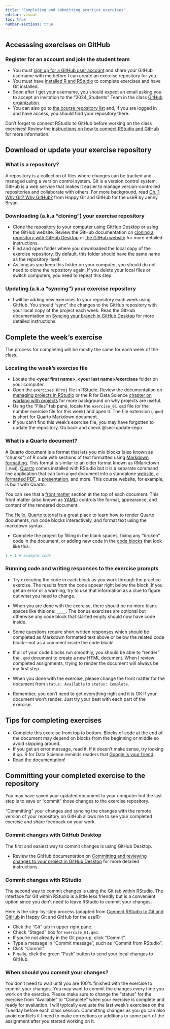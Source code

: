 ```yaml
---
title: "Completing and submitting practice exercises"
editor: visual
toc: true
number-sections: true
---
```


## Accesssing exercises on GitHub

### Register for an account and join the student team

-   You must [sign up for a GitHub user account](https://github.com/signup) and share your GitHub username with me before I can create an exercise repository for you.
-   You must have [installed R and RStudio](https://posit.co/download/rstudio-desktop/) to complete exercises and have Git installed.
-   Soon after I get your username, you should expect an email asking you to accept an invitation to the "2024_Students" Team in the class [GitHub organization](https://github.com/bldgspatialdata).
-   You can also go to [the course repository list](https://github.com/orgs/bldgspatialdata/repositories) and, if you are logged in and have access, you should find your repository there.

Don't forget to connect RStudio to GitHub before working on the class exercises! Review the [instructions on how to connect RStudio and GitHub](course-prep) for more information.

## Download or update your exercise repository

::: {.callout-tip collapse="false" appearance="default" icon="true"}
### What is a repository?

A repository is a collection of files where changes can be tracked and managed using a version control system. Git is a version control system. GitHub is a web service that makes it easier to manage version-controlled repositories and collaborate with others. For more background, read [Ch. 1 Why Git? Why GitHub?](https://happygitwithr.com/big-picture) from Happy Git and GitHub for the useR by Jenny Bryan.
:::

### Downloading (a.k.a "cloning") your exercise repository

-   Clone the repository to your computer using GitHub Desktop or using the GitHub website. Review the GitHub documentation on [cloning a repository with GitHub Desktop](https://docs.github.com/en/desktop/contributing-and-collaborating-using-github-desktop/adding-and-cloning-repositories/cloning-and-forking-repositories-from-github-desktop) or [the GitHub website](https://docs.github.com/en/desktop/contributing-and-collaborating-using-github-desktop/adding-and-cloning-repositories/cloning-a-repository-from-github-to-github-desktop) for more detailed instructions.
-   Find and open folder where you downloaded the local copy of the exercise repository. By default, this folder should have the same name as the repository itself.
-   As long as you keep this folder on your computer, you should do not need to clone the repository again. If you delete your local files or switch computers, you need to repeat this step.

### Updating (a.k.a "syncing") your exercise repository {#sec-update-repo}

-   I will be adding new exercises to your repository each week using GitHub. You should "sync" the changes to the GitHub repository with your local copy of the project each week. Read the GitHub documentation on [Syncing your branch in GitHub Desktop](https://docs.github.com/en/desktop/contributing-and-collaborating-using-github-desktop/keeping-your-local-repository-in-sync-with-github/syncing-your-branch-in-github-desktop) for more detailed instructions.

## Complete the week's exercise

The process for completing will be mostly the same for each week of the class.

### Locating the week's exercise file

-   Locate the **\<your first name\>\_\<your last name\>/exercises** folder on your computer.
-   Open the `exercises.RProj` file in RStudio. Review the documentation on [managing projects in RStudio](https://support.posit.co/hc/en-us/articles/200526207-Using-RStudio-Projects) or the R for Data Science [chapter on working with projects](https://r4ds.hadley.nz/workflow-scripts#projects) for more background on why projects are useful.
-   Using the "Files" tab pane, locate the `exercise_01.qmd` file (or the number exercise file for this week) and open it. The file extension (`.qmd`) is short for Quarto Markdown document.
-   If you can't find this week's exercise file, you may have forgotten to update the repository. Go back and check @sec-update-repo

::: {.callout-tip collapse="false" appearance="default" icon="true"}
### What is a Quarto document?

A Quarto document is a format that lets you mix blocks (also known as "chunks") of R code with sections of text formatted using [Markdown formatting](https://quarto.org/docs/authoring/markdown-basics.html). This format is similar to an older format known as RMarkdown (`.Rmd`). [Quarto](https://quarto.org/) comes installed with RStudio but it is a separate command line application that can turn a `qmd` document into a standalone [website](https://quarto.org/docs/websites/), a [formatted PDF](https://quarto.org/docs/output-formats/pdf-basics.html), a [presentation](https://quarto.org/docs/presentations/), and more. This course website, for example, is built with Quarto.

You can see that a [front matter](https://quarto.org/docs/authoring/front-matter.html) section at the top of each document. This front matter (also known as [YAML](https://en.wikipedia.org/wiki/YAML)) controls the format, appearance, and content of the rendered document.

The [Hello, Quarto tutorial](https://quarto.org/docs/get-started/hello/rstudio.html) is a great place to learn how to render Quarto documents, run code blocks interactively, and format text using the markdown syntax.
:::

-   Complete the project by filling in the blank spaces, fixing any "broken" code in the document, or adding new code in the [code blocks](https://quarto.org/docs/computations/r.html#code-blocks) that look like this:

```r
1 + 1 # example code
```

### Running code and writing responses to the exercise prompts

-   Try executing the code in each block as you work through the practice exercise. The results from the code appear right below the block. If you get an error or a warning, try to use that information as a clue to figure out what you need to change.

-   When you are done with the exercise, there should be no more blank spaces like this one: `____`. The bonus exercises are optional but otherwise any code block that started empty should now have code inside.

-   Some questions require short written responses which should be completed as Markdown formatted text above or below the related code block—not as a comment inside the code block!

-   If all of your code blocks run smoothly, you should be able to "render" the `.qmd` document to create a new HTML document. When I review completed assignments, trying to render the document will always be my first step.

-   When you done with the exercise, please change the front matter for the document from `status: Available` to `status: Complete`.

-   Remember, you don't need to get everything right and it is OK if your document won't render. Just try your best with each part of the exercise.

::: {.callout-tip collapse="false" appearance="default" icon="true"}
## Tips for completing exercises

-   Complete this exercise from top to bottom. Blocks of code at the end of the document may depend on blocks from the beginning or middle so avoid skipping around.
-   If you get an error message, read it. If it doesn't make sense, try looking it up. R for Data Science reminds readers that [Google is your friend](https://r4ds.hadley.nz/workflow-help.html#google-is-your-friend).
-   Read the documentation!
:::

## Committing your completed exercise to the repository

You may have saved your updated document to your computer but the last step is to save or "commit" those changes to the exercise repository.

"Committing" your changes and syncing the changes with the remote version of your repository on GitHub allows me to see your completed exercise and share feedback on your work.

### Commit changes with GitHub Desktop

The first and easiest way to commit changes is using GitHub Desktop.

-   Review the GitHub documentation on [Committing and reviewing changes to your project in GitHub Desktop](https://docs.github.com/en/desktop/contributing-and-collaborating-using-github-desktop/making-changes-in-a-branch/committing-and-reviewing-changes-to-your-project-in-github-desktop) for more detailed instructions.

### Commit changes with RStudio

The second way to commit changes is using the Git tab within RStudio. The interface for Git within RStudio is a little less friendly but is a convenient option since you don't need to leave RStudio to commit your changes.

Here is the step-by-step process (adapted from [Connect RStudio to Git and GitHub](https://happygitwithr.com/rstudio-git-github) in Happy Git and GitHub for the useR):

-   Click the "Git" tab in upper right pane.
-   Check "Staged" box for `exercise_01.qmd`.
-   If you're not already in the Git pop-up, click "Commit".
-   Type a message in "Commit message", such as "Commit from RStudio".
-   Click "Commit".
-   Finally, click the green "Push" button to send your local changes to GitHub.

::: {.callout-note collapse="false" appearance="default" icon="true"}
### When should you commit your changes?

You don't need to wait until you are 100% finished with the exercise to commit your changes. You may want to commit the changes every time you work on the exercise. Please make sure to change the "status" for the exercise from "Available" to "Complete" when your exercise is complete and ready for evaluation. I will typically evaluate the last week's exercises on the Tuesday before each class session. Committing changes as you go can also avoid conflicts if I need to make corrections or additions to some part of the assignment after you started working on it.
:::
